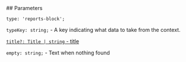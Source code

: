 

<Meta of={ReportsStories} />
<StoryTemplate>
## Parameters

`type: 'reports-block';`

`typeKey: string;` - A key indicating what data to take from the context.

[`title?: Title | string` - title](?path=/docs/documentation-types--docs#title-block-title)

`empty: string;` - Text when nothing found

</StoryTemplate>
